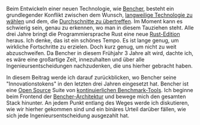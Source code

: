 Beim Entwickeln einer neuen Technologie, wie [Bencher][bencher],
besteht ein grundlegender Konflikt zwischen dem Wunsch, [langweilige Technologie zu wählen][choose boring technology]
und dem, die [Durchschnitte zu übertreffen][beating the averages].
Im Moment kann es schwierig sein, genau zu erkennen, wo man in diesem Tauziehen steht.
Alle drei Jahre bringt die Programmiersprache Rust eine neue [Rust-Edition][rust editions] heraus.
Ich denke, das ist ein schönes Tempo.
Es ist lange genug, um wirkliche Fortschritte zu erzielen.
Doch kurz genug, um nicht zu weit abzuschweifen.
Da Bencher in diesem Frühjahr 3 Jahre alt wird,
dachte ich, es wäre eine großartige Zeit, innezuhalten und über alle Ingenieursentscheidungen nachzudenken, die uns hierher gebracht haben.

In diesem Beitrag werde ich darauf zurückblicken, wo Bencher seine "Innovationstokens" in den letzten drei Jahren eingesetzt hat.
Bencher ist eine [Open Source][github bencher] Suite von [kontinuierlichen Benchmark-Tools][continuous benchmarking].
Ich beginne beim Frontend der [Bencher-Architektur][architecture] und bewege mich den gesamten Stack hinunter.
An jedem Punkt entlang des Weges werde ich diskutieren, wie wir hierher gekommen sind
und ein binäres Urteil darüber fällen, wie sich jede Ingenieursentscheidung ausgezahlt hat.

[bencher]: https://bencher.dev
[choose boring technology]: https://mcfunley.com/choose-boring-technology
[beating the averages]: https://paulgraham.com/avg.html
[rust editions]: https://doc.rust-lang.org/edition-guide/editions/
[github bencher]: https://github.com/bencherdev/bencher
[continuous benchmarking]: /de/docs/explanation/continuous-benchmarking/
[architecture]: /de/docs/reference/architecture/
